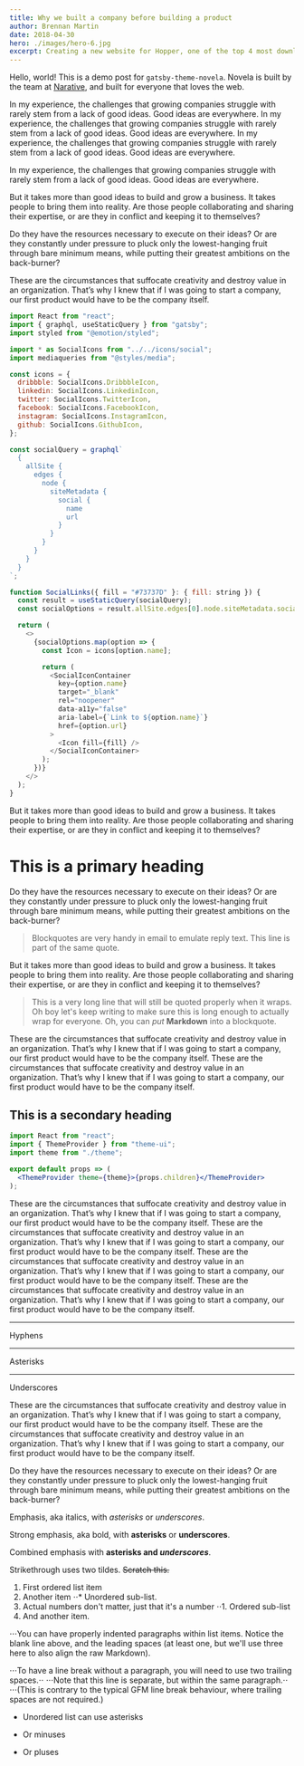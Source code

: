 ```yaml
---
title: Why we built a company before building a product
author: Brennan Martin
date: 2018-04-30
hero: ./images/hero-6.jpg
excerpt: Creating a new website for Hopper, one of the top 4 most downloaded travel apps in the U.S, along with Uber, Lyft.
---
```


Hello, world! This is a demo post for `gatsby-theme-novela`. Novela is built by the team at [Narative](https://narative.co), and built for everyone that loves the web.

In my experience, the challenges that growing companies struggle with rarely stem from a lack of good ideas. Good ideas are everywhere.
In my experience, the challenges that growing companies struggle with rarely stem from a lack of good ideas. Good ideas are everywhere.
In my experience, the challenges that growing companies struggle with rarely stem from a lack of good ideas. Good ideas are everywhere.

In my experience, the challenges that growing companies struggle with rarely stem from a lack of good ideas. Good ideas are everywhere.

But it takes more than good ideas to build and grow a business. It takes people to bring them into reality. Are those people collaborating and sharing their expertise, or are they in conflict and keeping it to themselves?

Do they have the resources necessary to execute on their ideas? Or are they constantly under pressure to pluck only the lowest-hanging fruit through bare minimum means, while putting their greatest ambitions on the back-burner?

These are the circumstances that suffocate creativity and destroy value in an organization. That’s why I knew that if I was going to start a company, our first product would have to be the company itself.

```js
import React from "react";
import { graphql, useStaticQuery } from "gatsby";
import styled from "@emotion/styled";

import * as SocialIcons from "../../icons/social";
import mediaqueries from "@styles/media";

const icons = {
  dribbble: SocialIcons.DribbbleIcon,
  linkedin: SocialIcons.LinkedinIcon,
  twitter: SocialIcons.TwitterIcon,
  facebook: SocialIcons.FacebookIcon,
  instagram: SocialIcons.InstagramIcon,
  github: SocialIcons.GithubIcon,
};

const socialQuery = graphql`
  {
    allSite {
      edges {
        node {
          siteMetadata {
            social {
              name
              url
            }
          }
        }
      }
    }
  }
`;

function SocialLinks({ fill = "#73737D" }: { fill: string }) {
  const result = useStaticQuery(socialQuery);
  const socialOptions = result.allSite.edges[0].node.siteMetadata.social;

  return (
    <>
      {socialOptions.map(option => {
        const Icon = icons[option.name];

        return (
          <SocialIconContainer
            key={option.name}
            target="_blank"
            rel="noopener"
            data-a11y="false"
            aria-label={`Link to ${option.name}`}
            href={option.url}
          >
            <Icon fill={fill} />
          </SocialIconContainer>
        );
      })}
    </>
  );
}
```

But it takes more than good ideas to build and grow a business. It takes people to bring them into reality. Are those people collaborating and sharing their expertise, or are they in conflict and keeping it to themselves?

# This is a primary heading

Do they have the resources necessary to execute on their ideas? Or are they constantly under pressure to pluck only the lowest-hanging fruit through bare minimum means, while putting their greatest ambitions on the back-burner?

> Blockquotes are very handy in email to emulate reply text.
> This line is part of the same quote.

But it takes more than good ideas to build and grow a business. It takes people to bring them into reality. Are those people collaborating and sharing their expertise, or are they in conflict and keeping it to themselves?

> This is a very long line that will still be quoted properly when it wraps. Oh boy let's keep writing to make sure this is long enough to actually wrap for everyone. Oh, you can _put_ **Markdown** into a blockquote.

These are the circumstances that suffocate creativity and destroy value in an organization. That’s why I knew that if I was going to start a company, our first product would have to be the company itself. These are the circumstances that suffocate creativity and destroy value in an organization. That’s why I knew that if I was going to start a company, our first product would have to be the company itself.

## This is a secondary heading

```jsx
import React from "react";
import { ThemeProvider } from "theme-ui";
import theme from "./theme";

export default props => (
  <ThemeProvider theme={theme}>{props.children}</ThemeProvider>
);
```

These are the circumstances that suffocate creativity and destroy value in an organization. That’s why I knew that if I was going to start a company, our first product would have to be the company itself. These are the circumstances that suffocate creativity and destroy value in an organization. That’s why I knew that if I was going to start a company, our first product would have to be the company itself. These are the circumstances that suffocate creativity and destroy value in an organization. That’s why I knew that if I was going to start a company, our first product would have to be the company itself. These are the circumstances that suffocate creativity and destroy value in an organization. That’s why I knew that if I was going to start a company, our first product would have to be the company itself.

---

Hyphens

---

Asterisks

---

Underscores

These are the circumstances that suffocate creativity and destroy value in an organization. That’s why I knew that if I was going to start a company, our first product would have to be the company itself. These are the circumstances that suffocate creativity and destroy value in an organization. That’s why I knew that if I was going to start a company, our first product would have to be the company itself.

Do they have the resources necessary to execute on their ideas? Or are they constantly under pressure to pluck only the lowest-hanging fruit through bare minimum means, while putting their greatest ambitions on the back-burner?

Emphasis, aka italics, with _asterisks_ or _underscores_.

Strong emphasis, aka bold, with **asterisks** or **underscores**.

Combined emphasis with **asterisks and _underscores_**.

Strikethrough uses two tildes. ~~Scratch this.~~

1. First ordered list item
2. Another item
   ⋅⋅\* Unordered sub-list.
3. Actual numbers don't matter, just that it's a number
   ⋅⋅1. Ordered sub-list
4. And another item.

⋅⋅⋅You can have properly indented paragraphs within list items. Notice the blank line above, and the leading spaces (at least one, but we'll use three here to also align the raw Markdown).

⋅⋅⋅To have a line break without a paragraph, you will need to use two trailing spaces.⋅⋅
⋅⋅⋅Note that this line is separate, but within the same paragraph.⋅⋅
⋅⋅⋅(This is contrary to the typical GFM line break behaviour, where trailing spaces are not required.)

- Unordered list can use asterisks

* Or minuses

- Or pluses
